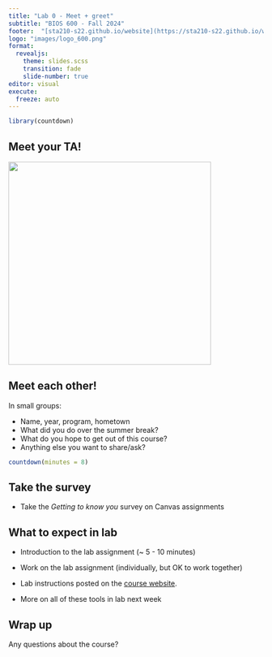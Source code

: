 ```yaml
---
title: "Lab 0 - Meet + greet"
subtitle: "BIOS 600 - Fall 2024"
footer:  "[sta210-s22.github.io/website](https://sta210-s22.github.io/website/)"
logo: "images/logo_600.png"
format: 
  revealjs: 
    theme: slides.scss
    transition: fade
    slide-number: true
editor: visual
execute:
  freeze: auto
---
```


```r
library(countdown)
```

## Meet your TA!

![](images/hello-sticker.jpeg){fig-alt="Red sticker with overlaid text \"Hello, my name is...\"" fig-align="center" width="400"}

## Meet each other!

In small groups:

-   Name, year, program, hometown
-   What did you do over the summer break?
-   What do you hope to get out of this course?
-   Anything else you want to share/ask?

```r
countdown(minutes = 8)
```

## Take the survey

-   Take the *Getting to know you* survey on Canvas assignments

## **What to expect in lab**

-   Introduction to the lab assignment (\~ 5 - 10 minutes)

-   Work on the lab assignment (individually, but OK to work together)

-   Lab instructions posted on the [course website](https://bios600-fa24.github.io/website/ "BIOS 600 Course website").

-   More on all of these tools in lab next week

## Wrap up

Any questions about the course?
